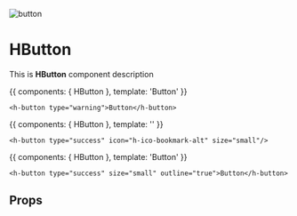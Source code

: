 
![button](/public/undraw_design_components_9vy6.svg)

<Meta title='HButton' component={HButton} />

# HButton

This is **HButton** component description

<Story name='primary' height='50px'>{{
  components: { HButton },
  template: '<h-button type="warning">Button</h-button>'
}}</Story>

```
<h-button type="warning">Button</h-button>
```


<Story name='icon' height='50px'>{{
  components: { HButton },
  template: '<h-button type="success" icon="h-ico-bookmark-alt" size="small"/>'
}}</Story>

```
<h-button type="success" icon="h-ico-bookmark-alt" size="small"/>   
```

<Story name='outline' height='50px'>{{
  components: { HButton },
  template: '<h-button type="light" size="small" outline="true">Button</h-button>'
}}</Story>

```
<h-button type="success" size="small" outline="true">Button</h-button>
```



## Props

<Props of={HButton} />
